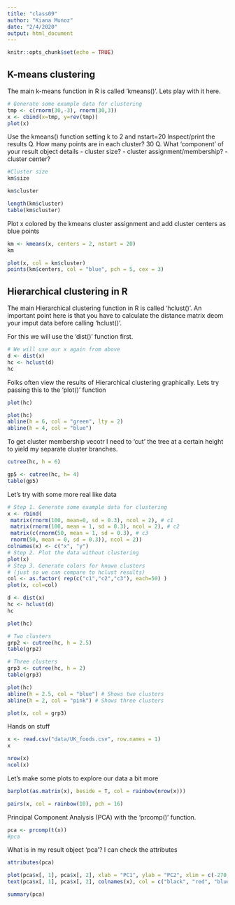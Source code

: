 ```yaml
---
title: "class09"
author: "Kiana Munoz"
date: "2/4/2020"
output: html_document
---
```


```r
knitr::opts_chunk$set(echo = TRUE)
```

## K-means clustering

The main k-means function in R is called 'kmeans()'. Lets play with it here.

```r
# Generate some example data for clustering
tmp <- c(rnorm(30,-3), rnorm(30,3))
x <- cbind(x=tmp, y=rev(tmp))
plot(x)
```

Use the kmeans() function setting k to 2 and nstart=20
Inspect/print the results
Q. How many points are in each cluster?
  30
Q. What ‘component’ of your result object details
 - cluster size?
 - cluster assignment/membership?
 - cluster center?
 
```r
#Cluster size
km$size
```
```r
km$cluster
```
```r
length(km$cluster)
table(km$cluster)
```
 
 
Plot x colored by the kmeans cluster assignment and
 add cluster centers as blue points
 
```r
km <- kmeans(x, centers = 2, nstart = 20)
km
```
 
```r
plot(x, col = km$cluster)
points(km$centers, col = "blue", pch = 5, cex = 3)
```

## Hierarchical clustering in R

The main Hierarchical clustering function in R is called 'hclust()'. An important point here is that you have to calculate the distance matrix deom your imput data before calling 'hclust()'.

For this we will use the 'dist()' function first.
 
```r
# We will use our x again from above
d <- dist(x)
hc <- hclust(d)
hc
```
 
 Folks often view the results of Hierarchical clustering graphically. Lets try passing this to the 'plot()' function
```r
plot(hc)
```

```r
plot(hc)
abline(h = 6, col = "green", lty = 2)
abline(h = 4, col = "blue")
```

To get cluster membership vecotr I need to 'cut' the tree at a certain height to yield my separate cluster branches.

```r
cutree(hc, h = 6)
```

```r
gp5 <- cutree(hc, h= 4)
table(gp5)
```

Let's try with some more real like data

```r
# Step 1. Generate some example data for clustering
x <- rbind(
 matrix(rnorm(100, mean=0, sd = 0.3), ncol = 2), # c1
 matrix(rnorm(100, mean = 1, sd = 0.3), ncol = 2), # c2
 matrix(c(rnorm(50, mean = 1, sd = 0.3), # c3
 rnorm(50, mean = 0, sd = 0.3)), ncol = 2))
colnames(x) <- c("x", "y")
# Step 2. Plot the data without clustering
plot(x)
# Step 3. Generate colors for known clusters
# (just so we can compare to hclust results)
col <- as.factor( rep(c("c1","c2","c3"), each=50) )
plot(x, col=col)
```

```r
d <- dist(x)
hc <- hclust(d)
hc
```

```r
plot(hc)
```

```r
# Two clusters
grp2 <- cutree(hc, h = 2.5)
table(grp2)
```

```r
# Three clusters
grp3 <- cutree(hc, h = 2)
table(grp3)
```

```r
plot(hc)
abline(h = 2.5, col = "blue") # Shows two clusters
abline(h = 2, col = "pink") # Shows three clusters
```

```r
plot(x, col = grp3)
```

Hands on stuff
 
```r
x <- read.csv("data/UK_foods.csv", row.names = 1)
x
```
 
```r
nrow(x)
ncol(x)
```
 
Let's make some plots to explore our data a bit more
 
```r
barplot(as.matrix(x), beside = T, col = rainbow(nrow(x)))
```
 
```r
pairs(x, col = rainbow(10), pch = 16)
```

Principal Component Analysis (PCA) with the 'prcomp()' function.
 
```r
pca <- prcomp(t(x))
#pca
```

What is in my result object 'pca'? I can check the attributes

```r
attributes(pca)
```

```r
plot(pca$x[, 1], pca$x[, 2], xlab = "PC1", ylab = "PC2", xlim = c(-270, 500))
text(pca$x[, 1], pca$x[, 2], colnames(x), col = c("black", "red", "blue", "darkgreen"))
```
 
```r
summary(pca)
```
 
 
 
 
 
 